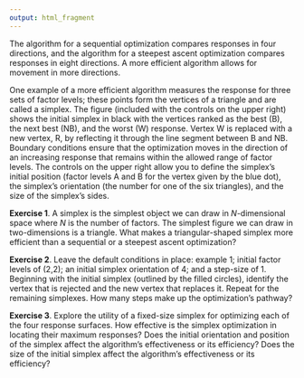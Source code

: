 ```yaml
---
output: html_fragment
---
```


<!-- place activity 3 here -->

The algorithm for a sequential optimization compares responses in four directions, and the algorithm for a steepest ascent optimization compares responses in eight directions. A more efficient algorithm allows for movement in more directions.

One example of a more efficient algorithm measures the response for three sets of factor levels; these points form the vertices of a triangle and are called a simplex. The figure (included with the controls on the upper right) shows the initial simplex in black with the vertices ranked as the best (B), the next best (NB), and the worst (W) response. Vertex W is replaced with a new vertex, R, by reflecting it through the line segment between B and NB. Boundary conditions ensure that the optimization moves in the direction of an increasing response that remains within the allowed range of factor levels. The controls on the upper right allow you to define the simplex's initial position (factor levels A and B for the vertex given by the blue dot), the simplex's orientation (the number for one of the six triangles), and the size of the simplex's sides.

**Exercise 1**. A simplex is the simplest object we can draw in *N*-dimensional space where *N* is the number of factors. The simplest figure we can draw in two-dimensions is a triangle. What makes a triangular-shaped simplex more efficient than a sequential or a steepest ascent optimization? 

**Exercise 2**. Leave the default conditions in place: example 1; initial factor levels of (2,2); an initial simplex orientation of 4; and a step-size of 1. Beginning with the initial simplex (outlined by the filled circles), identify the vertex that is rejected and the new vertex that replaces it. Repeat for the remaining simplexes. How many steps make up the optimization's pathway?

**Exercise 3**. Explore the utility of a fixed-size simplex for optimizing each of the four response surfaces. How effective is the simplex optimization in locating their maximum responses? Does the initial orientation and position of the simplex affect the algorithm's effectiveness or its efficiency? Does the size of the initial simplex affect the algorithm's effectiveness or its efficiency?
